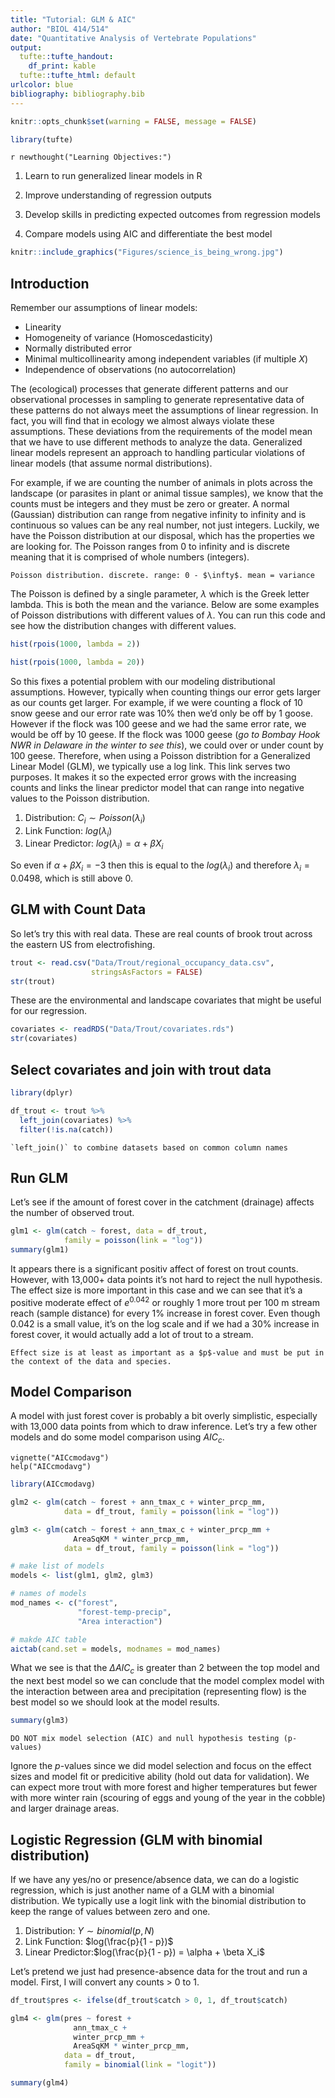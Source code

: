 ```yaml
---
title: "Tutorial: GLM & AIC"
author: "BIOL 414/514"
date: "Quantitative Analysis of Vertebrate Populations"
output:
  tufte::tufte_handout:
    df_print: kable
  tufte::tufte_html: default
urlcolor: blue
bibliography: bibliography.bib
---
```


```r
knitr::opts_chunk$set(warning = FALSE, message = FALSE) 
```

```r
library(tufte)
```


`r newthought("Learning Objectives:")`

1. Learn to run generalized linear models in R

2. Improve understanding of regression outputs

3. Develop skills in predicting expected outcomes from regression models

4. Compare models using AIC and differentiate the best model


```r
knitr::include_graphics("Figures/science_is_being_wrong.jpg")
```

## Introduction

Remember our assumptions of linear models:

* Linearity
* Homogeneity of variance (Homoscedasticity)
* Normally distributed error
* Minimal multicollinearity among independent variables (if multiple $X$)
* Independence of observations (no autocorrelation)

The (ecological) processes that generate different patterns and our observational processes in sampling to generate representative data of these patterns do not always meet the assumptions of linear regression. In fact, you will find that in ecology we almost always violate these assumptions. These deviations from the requirements of the model mean that we have to use different methods to analyze the data. Generalized linear models represent an approach to handling particular violations of linear models (that assume normal distributions).

For example, if we are counting the number of animals in plots across the landscape (or parasites in plant or animal tissue samples), we know that the counts must be integers and they must be zero or greater. A normal (Gaussian) distribution can range from negative infinity to infinity and is continuous so values can be any real number, not just integers. Luckily, we have the Poisson distribution at our disposal, which has the properties we are looking for. The Poisson ranges from 0 to infinity and is discrete meaning that it is comprised of whole numbers (integers). 

```marginfigure
Poisson distribution. discrete. range: 0 - $\infty$. mean = variance
```

The Poisson is defined by a single parameter, $\lambda$ which is the Greek letter lambda. This is both the mean and the variance. Below are some examples of Poisson distributions with different values of $\lambda$. You can run this code and see how the distribution changes with different values.

```r
hist(rpois(1000, lambda = 2))

hist(rpois(1000, lambda = 20))
```

So this fixes a potential problem with our modeling distributional assumptions. However, typically when counting things our error gets larger as our counts get larger. For example, if we were counting a flock of 10 snow geese and our error rate was 10% then we'd only be off by 1 goose. However if the flock was 100 geese and we had the same error rate, we would be off by 10 geese. If the flock was 1000 geese (*go to Bombay Hook NWR in Delaware in the winter to see this*), we could over or under count by 100 geese. Therefore, when using a Poisson distribtion for a Generalized Linear Model (GLM), we typically use a log link. This link serves two purposes. It makes it so the expected error grows with the increasing counts and links the linear predictor model that can range into negative values to the Poisson distribution.

1. Distribution: $C_i \sim Poisson(\lambda_i)$
2. Link Function: $log(\lambda_i)$
3. Linear Predictor: $log(\lambda_i) = \alpha + \beta X_i$

So even if $\alpha + \beta X_i = -3$ then this is equal to the $log(\lambda_i)$ and therefore $\lambda_i = 0.0498$, which is still above 0.

## GLM with Count Data

So let's try this with real data. These are real counts of brook trout across the eastern US from electrofishing.

```r
trout <- read.csv("Data/Trout/regional_occupancy_data.csv", 
                  stringsAsFactors = FALSE)
str(trout)
```

These are the environmental and landscape covariates that might be useful for our regression.

```r
covariates <- readRDS("Data/Trout/covariates.rds")
str(covariates)
```

## Select covariates and join with trout data

```r
library(dplyr)

df_trout <- trout %>%
  left_join(covariates) %>%
  filter(!is.na(catch))
```

```marginfigure
`left_join()` to combine datasets based on common column names
```

## Run GLM

Let's see if the amount of forest cover in the catchment (drainage) affects the number of observed trout.

```r
glm1 <- glm(catch ~ forest, data = df_trout, 
            family = poisson(link = "log"))
summary(glm1)
```

It appears there is a significant positiv affect of forest on trout counts. However, with 13,000+ data points it's not hard to reject the null hypothesis. The effect size is more important in this case and we can see that it's a positive moderate effect of $e^0.042$ or roughly 1 more trout per 100 m stream reach (sample distance) for every 1% increase in forest cover. Even though 0.042 is a small value, it's on the log scale and if we had a 30% increase in forest cover, it would actually add a lot of trout to a stream.

```marginfigure
Effect size is at least as important as a $p$-value and must be put in the context of the data and species.
```

## Model Comparison

A model with just forest cover is probably a bit overly simplistic, especially with 13,000 data points from which to draw inference. Let's try a few other models and do some model comparison using $AIC_c$.

```marginfigure
vignette("AICcmodavg")
help("AICcmodavg")
```

```r
library(AICcmodavg)

glm2 <- glm(catch ~ forest + ann_tmax_c + winter_prcp_mm, 
            data = df_trout, family = poisson(link = "log"))

glm3 <- glm(catch ~ forest + ann_tmax_c + winter_prcp_mm + 
              AreaSqKM * winter_prcp_mm, 
            data = df_trout, family = poisson(link = "log"))

# make list of models
models <- list(glm1, glm2, glm3)

# names of models
mod_names <- c("forest", 
               "forest-temp-precip", 
               "Area interaction")

# makde AIC table
aictab(cand.set = models, modnames = mod_names)
```

What we see is that the $\Delta AIC_c$ is greater than 2 between the top model and the next best model so we can conclude that the model complex model with the interaction between area and precipitation (representing flow) is the best model so we should look at the model results.

```r
summary(glm3)
```

```marginfigure
DO NOT mix model selection (AIC) and null hypothesis testing (p-values)
```

Ignore the $p$-values since we did model selection and focus on the effect sizes and model fit or predicitive ability (hold out data for validation). We can expect more trout with more forest and higher temperatures but fewer with more winter rain (scouring of eggs and young of the year in the cobble) and larger drainage areas.

## Logistic Regression (GLM with binomial distribution)

If we have any yes/no or presence/absence data, we can do a logistic regression, which is just another name of a GLM with a binomial distribution. We typically use a logit link with the binomial distribution to keep the range of values between zero and one.

1. Distribution: $Y \sim binomial(p, N)$
2. Link Function: $log(\frac{p}{1 - p})$
3. Linear Predictor:$log(\frac{p}{1 - p}) = \alpha + \beta X_i$

Let's pretend we just had presence-absence data for the trout and run a model. First, I will convert any counts > 0 to 1.

```r
df_trout$pres <- ifelse(df_trout$catch > 0, 1, df_trout$catch)

glm4 <- glm(pres ~ forest + 
              ann_tmax_c + 
              winter_prcp_mm + 
              AreaSqKM * winter_prcp_mm, 
            data = df_trout, 
            family = binomial(link = "logit"))

summary(glm4)
```

